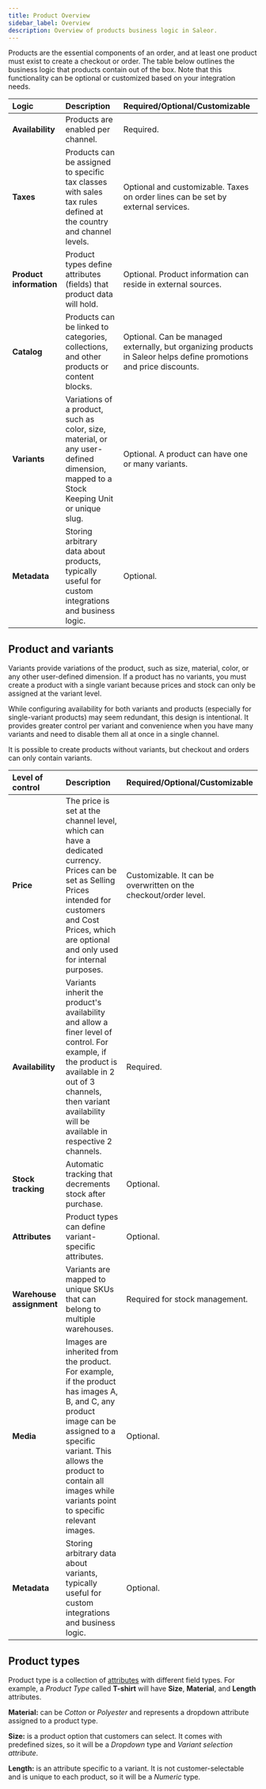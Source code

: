 ```yaml
---
title: Product Overview
sidebar_label: Overview
description: Overview of products business logic in Saleor.
---
```


Products are the essential components of an order, and at least one product must exist to create a checkout or order. The table below outlines the business logic that products contain out of the box. Note that this functionality can be optional or customized based on your integration needs.

| Logic                   | Description                                                                                                                                 | Required/Optional/Customizable                                                                      |
| :---------------------- | :------------------------------------------------------------------------------------------------------------------------------------------ | :-------------------------------------------------------------------------------------------------- |
| **Availability**        | Products are enabled per channel.                                                                                                           | Required.                                                                                           |
| **Taxes**               | Products can be assigned to specific tax classes with sales tax rules defined at the country and channel levels.                            | Optional and customizable. Taxes on order lines can be set by external services.                    |
| **Product information** | Product types define attributes (fields) that product data will hold.                                                                       | Optional. Product information can reside in external sources.                                       |
| **Catalog**             | Products can be linked to categories, collections, and other products or content blocks.                               | Optional. Can be managed externally, but organizing products in Saleor helps define promotions and price discounts. |
| **Variants**            | Variations of a product, such as color, size, material, or any user-defined dimension, mapped to a Stock Keeping Unit or unique slug. | Optional. A product can have one or many variants.                                                  |
| **Metadata**            | Storing arbitrary data about products, typically useful for custom integrations and business logic.                    | Optional.                                                                                           |

## Product and variants

Variants provide variations of the product, such as size, material, color, or any other user-defined dimension. If a product has no variants, you must create a product with a single variant because prices and stock can only be assigned at the variant level.

While configuring availability for both variants and products (especially for single-variant products) may seem redundant, this design is intentional. It provides greater control per variant and convenience when you have many variants and need to disable them all at once in a single channel.

It is possible to create products without variants, but checkout and orders can only contain variants.

| Level of control         | Description                                                                                                                                                                                                                                                          | Required/Optional/Customizable                                   |
| :----------------------- | :------------------------------------------------------------------------------------------------------------------------------------------------------------------------------------------------------------------------------------------------------------------- | :--------------------------------------------------------------- |
| **Price**                | The price is set at the channel level, which can have a dedicated currency. Prices can be set as Selling Prices intended for customers and Cost Prices, which are optional and only used for internal purposes.                                                      | Customizable. It can be overwritten on the checkout/order level. |
| **Availability**         | Variants inherit the product's availability and allow a finer level of control. For example, if the product is available in 2 out of 3 channels, then variant availability will be available in respective 2 channels.                                               | Required.                                                        |
| **Stock tracking**       | Automatic tracking that decrements stock after purchase.                                                                                                                                                                                                         | Optional.                                                        |
| **Attributes**           | Product types can define variant-specific attributes.                                                                                                                                                                                                            | Optional.                                                        |
| **Warehouse assignment** | Variants are mapped to unique SKUs that can belong to multiple warehouses.                                                                                                                                                                                       | Required for stock management.                                  |
| **Media**                | Images are inherited from the product. For example, if the product has images A, B, and C, any product image can be assigned to a specific variant. This allows the product to contain all images while variants point to specific relevant images. | Optional.                                                        |
| **Metadata**             | Storing arbitrary data about variants, typically useful for custom integrations and business logic.                                          | Optional.                                                         |

## Product types

Product type is a collection of [attributes](developer/attributes/overview.mdx) with different field types. For example, a _Product Type_ called **T-shirt** will have **Size**, **Material**, and **Length** attributes.

**Material:** can be _Cotton_ or _Polyester_ and represents a dropdown attribute assigned to a product type.

**Size:** is a product option that customers can select. It comes with predefined sizes, so it will be a _Dropdown_ type and _Variant selection attribute_.

**Length:** is an attribute specific to a variant. It is not customer-selectable and is unique to each product, so it will be a _Numeric_ type.
